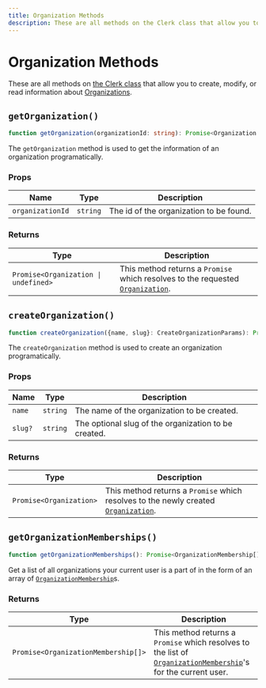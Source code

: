 ```yaml
---
title: Organization Methods
description: These are all methods on the Clerk class that allow you to create, modify, or read information about Organizations.
---
```


# Organization Methods

These are all methods on [the Clerk class](/docs/references/javascript/clerk/clerk) that allow you to create, modify, or read information about [Organizations](/docs/references/javascript/organization/organization).

## `getOrganization()`

```typescript
function getOrganization(organizationId: string): Promise<Organization | undefined>;
```

The `getOrganization` method is used to get the information of an organization programatically.


### Props

| Name | Type | Description |
| --- | --- | --- |
| `organizationId` | `string` | The id of the organization to be found. |

### Returns

| Type | Description |
| --- | --- |
| `Promise<Organization \| undefined>` | This method returns a `Promise` which resolves to the requested [`Organization`](/docs/references/javascript/organization/organization). |

## `createOrganization()`

```typescript
function createOrganization({name, slug}: CreateOrganizationParams): Promise<Organization>;
```

The `createOrganization` method is used to create an organization programatically.

### Props

| Name | Type | Description |
| --- | --- | --- |
| `name` | `string` | The name of the organization to be created. |
| `slug?` | `string` | The optional slug of the organization to be created. |

### Returns

| Type | Description |
| --- | --- |
| `Promise<Organization>` | This method returns a `Promise` which resolves to the newly created [`Organization`](/docs/references/javascript/organization/organization). |

## `getOrganizationMemberships()`

```typescript
function getOrganizationMemberships(): Promise<OrganizationMembership[]>;
```

Get a list of all organizations your current user is a part of in the form of an array of [`OrganizationMembership`]("/docs/references/javascript/organization-membership")s.


### Returns

| Type | Description |
| --- | --- |
| `Promise<OrganizationMembership[]>` | This method returns a `Promise` which resolves to the list of [`OrganizationMembership`]("/docs/references/javascript/organization-membership")'s for the current user. |
